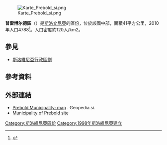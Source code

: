 [[File:Karte_Prebold_si.png|thumb]]

'''普雷博尔德區'''（{{lang-sl|Občina Prebold}}）是[[斯洛文尼亞|斯洛文尼亞]]的區份，位於該國中部，面積41平方公里，2010年人口4788<ref>{{Cite web |url=http://www.stat.si/doc/statinf/05-si-007-1001.pdf |title=Statistical Office of the Republic of Slovenia, 2010 |access-date=2017-03-10 |archive-date=2016-05-27 |archive-url=https://web.archive.org/web/20160527070229/http://www.stat.si/doc/statinf/05-SI-007-1001.pdf |dead-url=no }}</ref>。人口密度約120人/km2。

==參見==
*[[斯洛維尼亞行政區劃|斯洛維尼亞行政區劃]]

==參考資料==
{{Reflist}}

==外部連結==
{{commonscat|Prebold municipality|Municipality of Prebold}}
* [http://www.geopedia.si/lite.jsp?locale=en&params=T105_x499072_y112072_s9_b4#T105_L408_F174_x507543_y119659_s12_b4 Prebold Municipality: map] {{Wayback|url=http://www.geopedia.si/lite.jsp?locale=en&params=T105_x499072_y112072_s9_b4#T105_L408_F174_x507543_y119659_s12_b4 |date=20190811073759 }}. Geopedia.si.
* [http://www.prebold.com Municipality of Prebold site] {{Wayback|url=http://www.prebold.com/ |date=20210117212712 }}

{{DEFAULTSORT:Prebold}}
[[Category:斯洛維尼亞區份|Category:斯洛維尼亞區份]]
[[Category:1998年斯洛維尼亞建立|Category:1998年斯洛維尼亞建立]]

{{Slovenia-geo-stub}}